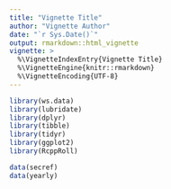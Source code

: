 ```yaml
---
title: "Vignette Title"
author: "Vignette Author"
date: "`r Sys.Date()`"
output: rmarkdown::html_vignette
vignette: >
  %\VignetteIndexEntry{Vignette Title}
  %\VignetteEngine{knitr::rmarkdown}
  %\VignetteEncoding{UTF-8}
---
```


```r
library(ws.data)
library(lubridate)
library(dplyr)
library(tibble)
library(tidyr)
library(ggplot2)
library(RcppRoll)

data(secref)
data(yearly)
```
